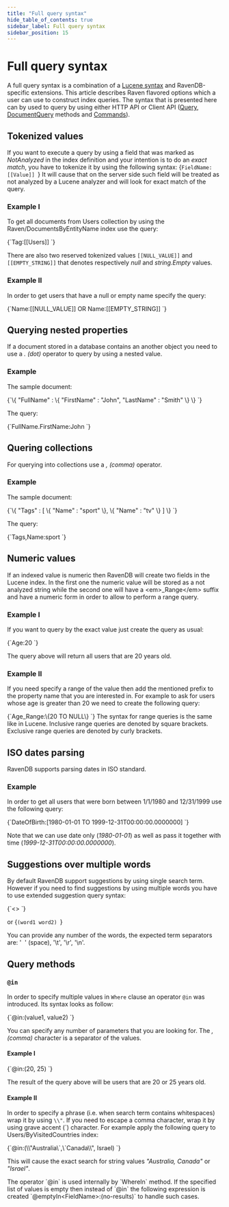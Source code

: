 ```yaml
---
title: "Full query syntax"
hide_table_of_contents: true
sidebar_label: Full query syntax
sidebar_position: 15
---
```



# Full query syntax


A full query syntax is a combination of a [Lucene syntax](http://lucene.apache.org/core/2_9_4/queryparsersyntax.html) and RavenDB-specific extensions. This article describes Raven flavored options which a user can use to
construct index queries. The syntax that is presented here can by used to query by using either HTTP API or Client API ([Query](../../client-api/session/querying/how-to-query.mdx), [DocumentQuery](../../client-api/session/querying/lucene/how-to-use-lucene-in-queries.mdx) methods and [Commands](../../client-api/commands/querying/how-to-query-a-database.mdx)).



## Tokenized values

If you want to execute a query by using a field that was marked as *NotAnalyzed* in the index definition and your intention is to do an *exact match*, you have to tokenize it by using the following syntax:
<TabItem value="csharp" label="csharp">
<CodeBlock language="csharp">
{`FieldName:[[Value]]
`}
</CodeBlock>
</TabItem>
It will cause that on the server side such field will be treated as not analyzed by a Lucene analyzer and will look for exact match of the query.

### Example I

To get all documents from Users collection by using the Raven/DocumentsByEntityName index use the query:

<TabItem value="csharp" label="csharp">
<CodeBlock language="csharp">
{`Tag:[[Users]]
`}
</CodeBlock>
</TabItem>

There are also two reserved tokenized values `[[NULL_VALUE]]` and `[[EMPTY_STRING]]` that denotes respectively *null* and *string.Empty* values.

### Example II
In order to get users that have a null or empty name specify the query:

<TabItem value="csharp" label="csharp">
<CodeBlock language="csharp">
{`Name:[[NULL_VALUE]] OR Name:[[EMPTY_STRING]]
`}
</CodeBlock>
</TabItem>



## Querying nested properties

If a document stored in a database contains an another object you need to use a *. (dot)* operator to query by using a nested value.

### Example
The sample document:

<TabItem value="json" label="json">
<CodeBlock language="json">
{`\{
    "FullName" : \{
        "FirstName" : "John",
        "LastName" : "Smith"
    \}
\}
`}
</CodeBlock>
</TabItem>

The query:

<TabItem value="csharp" label="csharp">
<CodeBlock language="csharp">
{`FullName.FirstName:John
`}
</CodeBlock>
</TabItem>



## Quering collections

For querying into collections use a *, (comma)* operator.

### Example
The sample document:

<TabItem value="json" label="json">
<CodeBlock language="json">
{`\{
    "Tags" : [
        \{
            "Name" : "sport"
        \},
        \{
            "Name" : "tv"
        \}
    ]
\}
`}
</CodeBlock>
</TabItem>

The query:

<TabItem value="csharp" label="csharp">
<CodeBlock language="csharp">
{`Tags,Name:sport
`}
</CodeBlock>
</TabItem>



## Numeric values

If an indexed value is numeric then RavenDB will create two fields in the Lucene index. In the first one the numeric value will be stored as a not analyzed string while
the second one will have a &lt;em&gt;_Range&lt;/em&gt; suffix and have a numeric form in order to allow to perform a range query. 

### Example I

If you want to query by the exact value just create the query as usual:

<TabItem value="csharp" label="csharp">
<CodeBlock language="csharp">
{`Age:20
`}
</CodeBlock>
</TabItem>

The query above will return all users that are 20 years old.

### Example II

If you need specify a range of the value then add the mentioned prefix to the property name that you are interested in. 
For example to ask for users whose age is greater than 20 we need to create the following query:

<TabItem value="csharp" label="csharp">
<CodeBlock language="csharp">
{`Age_Range:\{20 TO NULL\}
`}
</CodeBlock>
</TabItem>

<Admonition type="info" title="">
The syntax for range queries is the same like in Lucene. Inclusive range queries are denoted by square brackets. Exclusive range queries are denoted by curly brackets.
</Admonition>



## ISO dates parsing

RavenDB supports parsing dates in ISO standard. 

### Example

In order to get all users that were born between 1/1/1980 and 12/31/1999 use the following query:

<TabItem value="csharp" label="csharp">
<CodeBlock language="csharp">
{`DateOfBirth:[1980-01-01 TO 1999-12-31T00:00:00.0000000]
`}
</CodeBlock>
</TabItem>

Note that we can use date only (*1980-01-01*) as well as pass it together with time (*1999-12-31T00:00:00.0000000*).



## Suggestions over multiple words

By default RavenDB support suggestions by using single search term. However if you need to find suggestions by using multiple words you have to use extended suggestion query syntax:

<TabItem value="csharp" label="csharp">
<CodeBlock language="csharp">
{`<<word1 word2>>
`}
</CodeBlock>
</TabItem>

or 
<TabItem value="csharp" label="csharp">
<CodeBlock language="csharp">
{`(word1 word2)
`}
</CodeBlock>
</TabItem>

You can provide any number of the words, the expected term separators are: '&nbsp;&nbsp;' (space), '\t', '\r', '\n'.



## Query methods

### `@in`

In order to specify multiple values in `Where` clause an operator `@in` was introduced. Its syntax looks as follow:

<TabItem value="csharp" label="csharp">
<CodeBlock language="csharp">
{`@in<FieldName>:(value1, value2)
`}
</CodeBlock>
</TabItem>

You can specify any number of parameters that you are looking for. The *, (comma)* character is a separator of the values.

#### Example I

<TabItem value="csharp" label="csharp">
<CodeBlock language="csharp">
{`@in<Age>:(20, 25)
`}
</CodeBlock>
</TabItem>

The result of the query above will be users that are 20 or 25 years old.

#### Example II

In order to specify a phrase (i.e. when search term contains whitespaces) wrap it by using `\\"`. 
If you need to escape a comma character, wrap it by using grave accent (`) character. For example apply the following query to Users/ByVisitedCountries index:

<TabItem value="csharp" label="csharp">
<CodeBlock language="csharp">
{`@in<VisitedCountries>:(\\"Australia\`,\`Canada\\", Israel)
`}
</CodeBlock>
</TabItem>

This will cause the exact search for string values *"Australia, Canada"* or *"Israel"*.

<Admonition type="info" title="">
The operator `@in` is used internally by `WhereIn` method. If the specified list of values is empty then instead of `@in` the following expression is created `@emptyIn&lt;FieldName&gt;:(no-results)` to handle such cases.
</Admonition>



